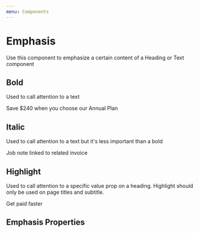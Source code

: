 ```yaml
---
menu: Components
---
```



# Emphasis

<ComponentStatus stage="ready" responsive="yes" accessible="yes" />

Use this component to emphasize a certain content of a Heading or Text component

## Bold

Used to call attention to a text

<Playground>
  <Text>
    <Emphasis variation="bold">Save $240</Emphasis> when you choose our Annual
    Plan
  </Text>
</Playground>

## Italic

Used to call attention to a text but it's less important than a bold

<Playground>
  <Text variation="subdued">
    <Emphasis variation="italic">Job note linked to related invoice</Emphasis>
  </Text>
</Playground>

## Highlight

Used to call attention to a specific value prop on a heading. Highlight should
only be used on page titles and subtitle.

<Playground>
  <Heading level={1}>
    Get paid <Emphasis variation="highlight">faster</Emphasis>
  </Heading>
</Playground>

## Emphasis Properties

<Props of={Emphasis} />
